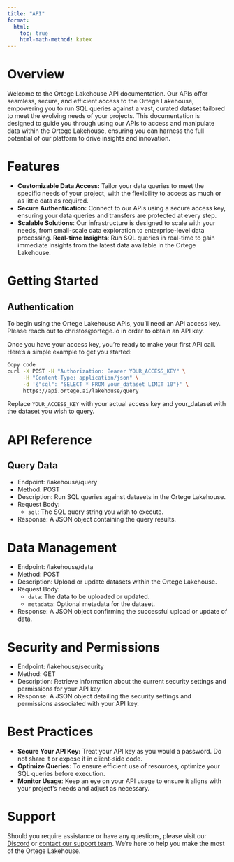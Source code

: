 ```yaml
---
title: "API"
format:
  html:
    toc: true
    html-math-method: katex
---
```

# Overview
Welcome to the Ortege Lakehouse API documentation. Our APIs offer seamless, secure, and efficient access to the Ortege Lakehouse, empowering you to run SQL queries against a vast, curated dataset tailored to meet the evolving needs of your projects. This documentation is designed to guide you through using our APIs to access and manipulate data within the Ortege Lakehouse, ensuring you can harness the full potential of our platform to drive insights and innovation.

# Features
* **Customizable Data Access:** Tailor your data queries to meet the specific needs of your project, with the flexibility to access as much or as little data as required.
* **Secure Authentication:** Connect to our APIs using a secure access key, ensuring your data queries and transfers are protected at every step.
* **Scalable Solutions**: Our infrastructure is designed to scale with your needs, from small-scale data exploration to enterprise-level data processing.
**Real-time Insights**: Run SQL queries in real-time to gain immediate insights from the latest data available in the Ortege Lakehouse.

# Getting Started
## Authentication
To begin using the Ortege Lakehouse APIs, you'll need an API access key. Please reach out to christos@ortege.io in order to obtain an API key.

Once you have your access key, you're ready to make your first API call. Here's a simple example to get you started:

```bash
Copy code
curl -X POST -H "Authorization: Bearer YOUR_ACCESS_KEY" \
     -H "Content-Type: application/json" \
     -d '{"sql": "SELECT * FROM your_dataset LIMIT 10"}' \
     https://api.ortege.ai/lakehouse/query
```

Replace `YOUR_ACCESS_KEY` with your actual access key and your_dataset with the dataset you wish to query.

# API Reference
## Query Data
* Endpoint: /lakehouse/query
* Method: POST
* Description: Run SQL queries against datasets in the Ortege Lakehouse.
* Request Body:
  * `sql`: The SQL query string you wish to execute.
* Response: A JSON object containing the query results.

# Data Management
* Endpoint: /lakehouse/data
* Method: POST
* Description: Upload or update datasets within the Ortege Lakehouse.
* Request Body:
  * `data`: The data to be uploaded or updated.
  * `metadata`: Optional metadata for the dataset.
* Response: A JSON object confirming the successful upload or update of data.

# Security and Permissions
* Endpoint: /lakehouse/security
* Method: GET
* Description: Retrieve information about the current security settings and permissions for your API key.
* Response: A JSON object detailing the security settings and permissions associated with your API key.

# Best Practices
* **Secure Your API Key:** Treat your API key as you would a password. Do not share it or expose it in client-side code.
* **Optimize Queries:** To ensure efficient use of resources, optimize your SQL queries before execution.
* **Monitor Usage**: Keep an eye on your API usage to ensure it aligns with your project's needs and adjust as necessary.

# Support
Should you require assistance or have any questions, please visit our [Discord](https://discord.gg/ortege) or [contact our support team](mailto:christos@ortege.io). We're here to help you make the most of the Ortege Lakehouse.